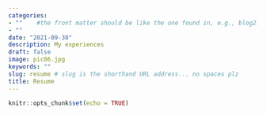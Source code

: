 ```yaml
---
categories:  
- ""    #the front matter should be like the one found in, e.g., blog2.md. It cannot be like the normal Rmd we used
- ""
date: "2021-09-30"
description: My experiences 
draft: false
image: pic06.jpg 
keywords: ""
slug: resume # slug is the shorthand URL address... no spaces plz
title: Resume
---
```


```r
knitr::opts_chunk$set(echo = TRUE)
```

```r

```

